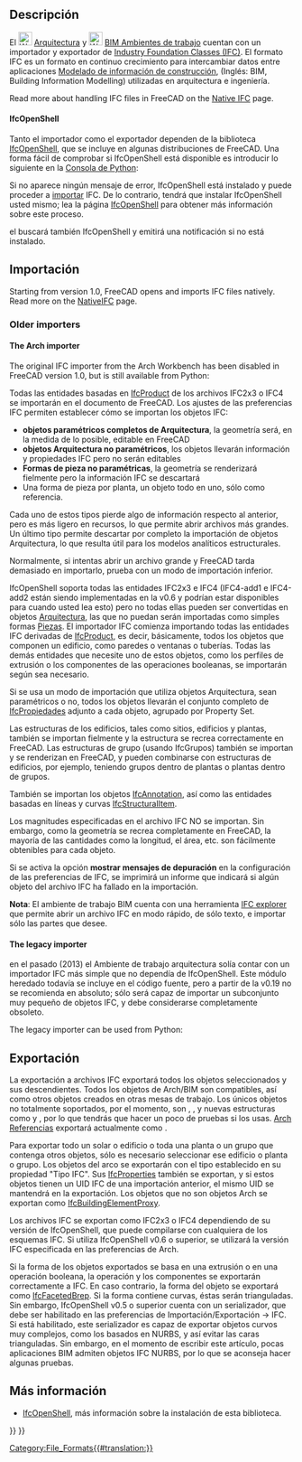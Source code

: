 <languages/>

<div class="mw-translate-fuzzy">
{{Docnav/es
|
|[[Arch_DAE/es|DAE]]
|[[Arch_Workbench/es|Arquitectura Module]]
}}
</div>

{{TOCright}}

<span id="Description"></span>
== Descripción ==

<div class="mw-translate-fuzzy">
El [[File:Workbench_Arch.svg|24px]] [[Arch_Workbench/es|Arquitectura]] y [[File:Workbench_BIM.svg|24px]] [[BIM_Workbench/es|BIM Ambientes de trabajo]] cuentan con un importador y exportador de [https://es.wikipedia.org/wiki/Industry_Foundation_Classes Industry Foundation Classes (IFC)]. El formato IFC es un formato en continuo crecimiento para intercambiar datos entre aplicaciones [https://es.wikipedia.org/wiki/Modelado_de_informaci%C3%B3n_de_construcci%C3%B3n Modelado de información de construcción], (Inglés: BIM, Building Information Modelling) utilizadas en arquitectura e ingeniería.
</div>

Read more about handling IFC files in FreeCAD on the [[Native_IFC|Native IFC]] page.

==== IfcOpenShell ====

<div class="mw-translate-fuzzy">
Tanto el importador como el exportador dependen de la biblioteca [[IfcOpenShell/es|IfcOpenShell]], que se incluye en algunas distribuciones de FreeCAD. Una forma fácil de comprobar si IfcOpenShell está disponible es introducir lo siguiente en la [[Python_console/es|Consola de Python]]:
</div>

{{Code|code=
import ifcopenshell
}}

<div class="mw-translate-fuzzy">
Si no aparece ningún mensaje de error, IfcOpenShell está instalado y puede proceder a [[Std_Import/es|importar]] IFC. De lo contrario, tendrá que instalar IfcOpenShell usted mismo; lea la página [[IfcOpenShell/es|IfcOpenShell]] para obtener más información sobre este proceso.
</div>

<div class="mw-translate-fuzzy">
{{Emphasis|Nota:}} el {{Button|[[File:BIM_Setup.svg|16px]] [[BIM_Setup/es|BIM Configuración]]}} buscará también IfcOpenShell y emitirá una notificación si no está instalado.
</div>

<span id="Opening_and_Importing"></span>
<div class="mw-translate-fuzzy">
==Importación==
</div>

Starting from version 1.0, FreeCAD opens and imports IFC files natively. Read more on the [[NativeIFC]] page.

=== Older importers ===

==== The Arch importer ====

The original IFC importer from the Arch Workbench has been disabled in FreeCAD version 1.0, but is still available from Python:

{{Code|code=
from importers import importIFC
importIFC.open("C:\\Path\\To\\My\\File.ifc")
}}

Todas las entidades basadas en [http://www.buildingsmart-tech.org/ifc/IFC4/Add1/html/schema/ifckernel/lexical/ifcproduct.htm IfcProduct] de los archivos IFC2x3 o IFC4 se importarán en el documento de FreeCAD. Los ajustes de las preferencias IFC permiten establecer cómo se importan los objetos IFC:
* '''objetos paramétricos completos de Arquitectura''', la geometría será, en la medida de lo posible, editable en FreeCAD
* '''objetos Arquitectura no paramétricos''', los objetos llevarán información y propiedades IFC pero no serán editables
* '''Formas de pieza no paramétricas''', la geometría se renderizará fielmente pero la información IFC se descartará
* Una forma de pieza por planta, un objeto todo en uno, sólo como referencia.

Cada uno de estos tipos pierde algo de información respecto al anterior, pero es más ligero en recursos, lo que permite abrir archivos más grandes. Un último tipo permite descartar por completo la importación de objetos Arquitectura, lo que resulta útil para los modelos analíticos estructurales. 

Normalmente, si intentas abrir un archivo grande y FreeCAD tarda demasiado en importarlo, prueba con un modo de importación inferior.

<div class="mw-translate-fuzzy">
IfcOpenShell soporta todas las entidades IFC2x3 e IFC4 (IFC4-add1 e IFC4-add2 están siendo implementadas en la v0.6 y podrían estar disponibles para cuando usted lea esto) pero no todas ellas pueden ser convertidas en objetos [[Arch_Workbench/es|Arquitectura]], las que no puedan serán importadas como simples formas [[Part_Workbench/es|Piezas]]. El importador IFC comienza importando todas las entidades IFC derivadas de [http://standards.buildingsmart.org/IFC/RELEASE/IFC2x3/TC1/HTML/ifckernel/lexical/ifcproduct.htm IfcProduct], es decir, básicamente, todos los objetos que componen un edificio, como paredes o ventanas o tuberías. Todas las demás entidades que necesite uno de estos objetos, como los perfiles de extrusión o los componentes de las operaciones booleanas, se importarán según sea necesario.
</div>

Si se usa un modo de importación que utiliza objetos Arquitectura, sean paramétricos o no, todos los objetos llevarán el conjunto completo de [http://www.buildingsmart-tech.org/ifc/IFC4/Add1/html/schema/ifcpropertyresource/lexical/ifcproperty.htm IfcPropiedades] adjunto a cada objeto, agrupado por Property Set.

Las estructuras de los edificios, tales como sitios, edificios y plantas, también se importan fielmente y la estructura se recrea correctamente en FreeCAD. Las estructuras de grupo (usando IfcGrupos) también se importan y se renderizan en FreeCAD, y pueden combinarse con estructuras de edificios, por ejemplo, teniendo grupos dentro de plantas o plantas dentro de grupos.

También se importan los objetos [http://www.buildingsmart-tech.org/ifc/IFC4/Add1/html/schema/ifcproductextension/lexical/ifcannotation.htm IfcAnnotation], así como las entidades basadas en líneas y curvas [http://www.buildingsmart-tech.org/ifc/IFC4/Add1/html/schema/ifcstructuralanalysisdomain/lexical/ifcstructuralitem.htm IfcStructuralItem].

Los magnitudes especificadas en el archivo IFC NO se importan. Sin embargo, como la geometría se recrea completamente en FreeCAD, la mayoría de las cantidades como la longitud, el área, etc. son fácilmente obtenibles para cada objeto.

Si se activa la opción '''mostrar mensajes de depuración''' en la configuración de las preferencias de IFC, se imprimirá un informe que indicará si algún objeto del archivo IFC ha fallado en la importación.

'''Nota''': El ambiente de trabajo BIM cuenta con una herramienta [[BIM_IfcExplorer/es|IFC explorer]] que permite abrir un archivo IFC en modo rápido, de sólo texto, e importar sólo las partes que desee.

==== The legacy importer ====

<div class="mw-translate-fuzzy">
{{Emphasis|Nota 2:}} en el pasado (2013) el Ambiente de trabajo arquitectura solía contar con un importador IFC más simple que no dependía de IfcOpenShell. Este módulo heredado todavía se incluye en el código fuente, pero a partir de la v0.19 no se recomienda en absoluto; sólo será capaz de importar un subconjunto muy pequeño de objetos IFC, y debe considerarse completamente obsoleto.
</div>

The legacy importer can be used from Python:

{{Code|code=
from importers import importIFClegacy
importIFClegacy.open("C:\\Path\\To\\My\\File.ifc")
}}

<span id="Exporting"></span>
== Exportación ==

La exportación a archivos IFC exportará todos los objetos seleccionados y sus descendientes. Todos los objetos de Arch/BIM son compatibles, así como otros objetos creados en otras mesas de trabajo. Los únicos objetos no totalmente soportados, por el momento, son {{Button|[[File:PartDesign_Body.svg|16px]] [[PartDesign_Body/es|PartDesign Cuerpos]]}}, {{Button|[[File:Std_Part.svg|16px]] [[Std_Part/es|Piezas]]}}, y nuevas estructuras como {{Button|[[File:Link.svg|16px]] [[Std_LinkMake/es|App Enlaces]]}} y {{Button|[[File:LinkGroup.svg|16px]] LinkGroups}}, por lo que tendrás que hacer un poco de pruebas si los usas. [[Arch_Reference/es|Arch Referencias]] exportará actualmente como {{incode|IfcBuildingElementProxies}}.

Para exportar todo un solar o edificio o toda una planta o un grupo que contenga otros objetos, sólo es necesario seleccionar ese edificio o planta o grupo. Los objetos del arco se exportarán con el tipo establecido en su propiedad "Tipo IFC". Sus [http://www.buildingsmart-tech.org/ifc/IFC4/Add1/html/schema/ifcpropertyresource/lexical/ifcproperty.htm IfcProperties] también se exportan, y si estos objetos tienen un UID IFC de una importación anterior, el mismo UID se mantendrá en la exportación. Los objetos que no son objetos Arch se exportan como [http://www.buildingsmart-tech.org/ifc/IFC4/Add1/html/schema/ifcsharedbldgelements/lexical/ifcbuildingelementproxy.htm IfcBuildingElementProxy].

Los archivos IFC se exportan como IFC2x3 o IFC4 dependiendo de su versión de IfcOpenShell, que puede compilarse con cualquiera de los esquemas IFC. Si utiliza IfcOpenShell v0.6 o superior, se utilizará la versión IFC especificada en las preferencias de Arch.

Si la forma de los objetos exportados se basa en una extrusión o en una operación booleana, la operación y los componentes se exportarán correctamente a IFC. En caso contrario, la forma del objeto se exportará como [http://www.buildingsmart-tech.org/ifc/IFC4x1/html/schema/ifcgeometricmodelresource/lexical/ifcfacetedbrep.htm IfcFacetedBrep]. Si la forma contiene curvas, éstas serán trianguladas. Sin embargo, IfcOpenShell v0.5 o superior cuenta con un serializador, que debe ser habilitado en las preferencias de Importación/Exportación → IFC. Si está habilitado, este serializador es capaz de exportar objetos curvos muy complejos, como los basados en NURBS, y así evitar las caras trianguladas. Sin embargo, en el momento de escribir este artículo, pocas aplicaciones BIM admiten objetos IFC NURBS, por lo que se aconseja hacer algunas pruebas.

<span id="Further_information"></span>
== Más información ==

* [[IfcOpenShell/es|IfcOpenShell]], más información sobre la instalación de esta biblioteca.


<div class="mw-translate-fuzzy">
{{Docnav/es
|
|[[Arch_DAE/es|DAE]]
|[[Arch_Workbench/es|Arquitectura Module]]
}}
</div>

{{BIM_Tools_navi{{#translation:}}}}
{{Userdocnavi{{#translation:}}}}
[[Category:File_Formats{{#translation:}}]]